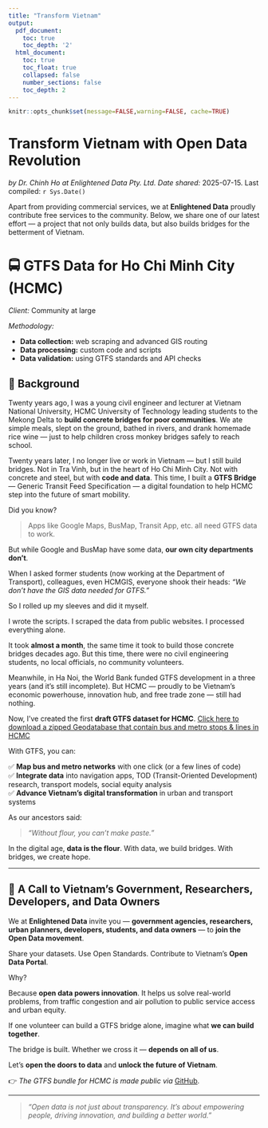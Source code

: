 ```yaml
---
title: "Transform Vietnam"
output:
  pdf_document:
    toc: true
    toc_depth: '2'
  html_document:
    toc: true
    toc_float: true
    collapsed: false
    number_sections: false
    toc_depth: 2
---
```


```r
knitr::opts_chunk$set(message=FALSE,warning=FALSE, cache=TRUE)
```


# Transform Vietnam with Open Data Revolution
*by Dr. Chinh Ho at Enlightened Data Pty. Ltd.* 
*Date shared:* 2025-07-15. Last compiled: `r Sys.Date()`

Apart from providing commercial services, we at **Enlightened Data** proudly contribute free services to the community. Below, we share one of our latest effort — a project that not only builds data, but also builds bridges for the betterment of Vietnam.


# 🚍 GTFS Data for Ho Chi Minh City (HCMC)

*Client:* Community at large

*Methodology:*

- **Data collection:** web scraping and advanced GIS routing
- **Data processing:** custom code and scripts
- **Data validation:** using GTFS standards and API checks

## 🌉 Background

Twenty years ago, I was a young civil engineer and lecturer at Vietnam National University, HCMC University of Technology leading students to the Mekong Delta to **build concrete bridges for poor communities**. We ate simple meals, slept on the ground, bathed in rivers, and drank homemade rice wine — just to help children cross monkey bridges safely to reach school.

Twenty years later, I no longer live or work in Vietnam — but I still build bridges. Not in Tra Vinh, but in the heart of Ho Chi Minh City. Not with concrete and steel, but with **code and data**. This time, I built a **GTFS Bridge** — Generic Transit Feed Specification — a digital foundation to help HCMC step into the future of smart mobility.

Did you know?

> Apps like Google Maps, BusMap, Transit App, etc. all need GTFS data to work.

But while Google and BusMap have some data, **our own city departments don’t**.

When I asked former students (now working at the Department of Transport), colleagues, even HCMGIS, everyone shook their heads: *“We don’t have the GIS data needed for GTFS.”*

So I rolled up my sleeves and did it myself.

I wrote the scripts. I scraped the data from public websites. I processed everything alone.

It took **almost a month**, the same time it took to build those concrete bridges decades ago. But this time, there were no civil engineering students, no local officials, no community volunteers.

Meanwhile, in Ha Noi, the World Bank funded GTFS development in a three years (and it’s still incomplete). But HCMC  — proudly to be Vietnam’s economic powerhouse, innovation hub, and free trade zone — still had nothing.

Now, I’ve created the first **draft GTFS dataset for HCMC**. [Click here to download a zipped Geodatabase that contain bus and metro stops & lines in HCMC  ](https://github.com/EnlightenedData/EDprofile/tree/master/data/HCMC_PTnetwork.gdb.zip){download="HCMC_PTnetwork.gdb.zip"}

With GTFS, you can:

✅ **Map bus and metro networks** with one click (or a few lines of code)  
✅ **Integrate data** into navigation apps, TOD (Transit-Oriented Development) research, transport models, social equity analysis  
✅ **Advance Vietnam’s digital transformation** in urban and transport systems

As our ancestors said:

> *“Without flour, you can’t make paste.”*

In the digital age, **data is the flour**. With data, we build bridges. With bridges, we create hope.

---

## 🌟 A Call to Vietnam’s Government, Researchers, Developers, and Data Owners

We at **Enlightened Data** invite you — **government agencies, researchers, urban planners, developers, students, and data owners** — to **join the Open Data movement**.

Share your datasets. Use Open Standards. Contribute to Vietnam’s **Open Data Portal**.

Why?

Because **open data powers innovation**. It helps us solve real-world problems, from traffic congestion and air pollution to public service access and urban equity.

If one volunteer can build a GTFS bridge alone, imagine what **we can build together**.

The bridge is built. Whether we cross it — **depends on all of us**.

Let’s **open the doors to data** and **unlock the future of Vietnam**.

👉 *The GTFS bundle for HCMC is made public via*  [GitHub](https://github.com/EnlightenedData/EDprofile/tree/master/data). 

---

> *“Open data is not just about transparency. It’s about empowering people, driving innovation, and building a better world.”*
<!-- <a href="data/feed_info.txt" download>Download File</a> -->
